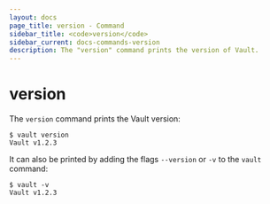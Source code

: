 ```yaml
---
layout: docs
page_title: version - Command
sidebar_title: <code>version</code>
sidebar_current: docs-commands-version
description: The "version" command prints the version of Vault.
---
```


# version

The `version` command prints the Vault version:

```
$ vault version
Vault v1.2.3
```

It can also be printed by adding the flags `--version` or `-v` to the `vault` command:

```
$ vault -v
Vault v1.2.3
```
